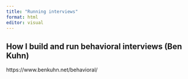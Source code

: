 ```yaml
---
title: "Running interviews"
format: html
editor: visual
---
```


## How I build and run behavioral interviews (Ben Kuhn)

https://www.benkuhn.net/behavioral/